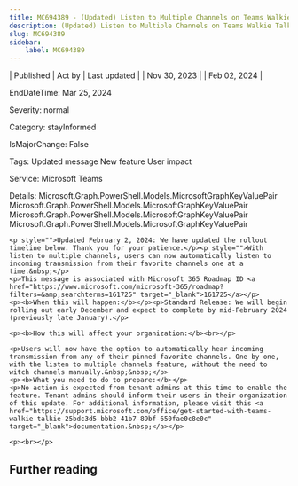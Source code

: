 ```yaml
---
title: MC694389 - (Updated) Listen to Multiple Channels on Teams Walkie Talkie
description: (Updated) Listen to Multiple Channels on Teams Walkie Talkie
slug: MC694389
sidebar:
    label: MC694389
---
```



| Published | Act by | Last updated |
| Nov 30, 2023 |  | Feb 02, 2024 |

EndDateTime: Mar 25, 2024

Severity: normal

Category: stayInformed

IsMajorChange: False

Tags: Updated message New feature User impact

Service: Microsoft Teams

Details: Microsoft.Graph.PowerShell.Models.MicrosoftGraphKeyValuePair Microsoft.Graph.PowerShell.Models.MicrosoftGraphKeyValuePair Microsoft.Graph.PowerShell.Models.MicrosoftGraphKeyValuePair Microsoft.Graph.PowerShell.Models.MicrosoftGraphKeyValuePair

```
<p style="">Updated February 2, 2024: We have updated the rollout timeline below. Thank you for your patience.</p><p style="">With listen to multiple channels, users can now automatically listen to incoming transmission from their favorite channels one at a time.&nbsp;</p>
<p>This message is associated with Microsoft 365 Roadmap ID <a href="https://www.microsoft.com/microsoft-365/roadmap?filters=&amp;searchterms=161725" target="_blank">161725</a></p>
<p><b>When this will happen:</b></p><p>Standard Release: We will begin rolling out early December and expect to complete by mid-February 2024 (previously late January).</p>

<p><b>How this will affect your organization:</b><br></p>

<p>Users will now have the option to automatically hear incoming transmission from any of their pinned favorite channels. One by one, with the listen to multiple channels feature, without the need to witch channels manually.&nbsp;&nbsp;</p>
<p><b>What you need to do to prepare:</b></p>
<p>No action is expected from tenant admins at this time to enable the feature. Tenant admins should inform their users in their organization of this update. For additional information, please visit this <a href="https://support.microsoft.com/office/get-started-with-teams-walkie-talkie-25bdc3d5-bbb2-41b7-89bf-650fae0c8e0c" target="_blank">documentation.&nbsp;</a></p>

<p><br></p>
```

## Further reading
